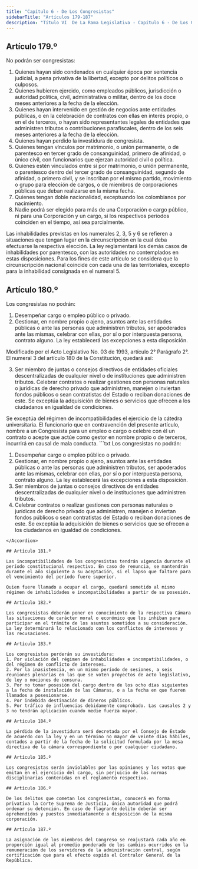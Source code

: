 ```yaml
---
title: "Capítulo 6 - De Los Congresistas"
sidebarTitle: "Artículos 179-187"
description: "Título VI  De La Rama Legislativa - Capítulo 6 - De Los Congresistas"
---
```


## Artículo 179.º

No podrán ser congresistas:
1. Quienes hayan sido condenados en cualquier época por sentencia judicial, a pena privativa de la libertad, excepto por delitos políticos o culposos.
2. Quienes hubieren ejercido, como empleados públicos, jurisdicción o autoridad política, civil, administrativa o militar, dentro de los doce meses anteriores a la fecha de la elección.
3. Quienes hayan intervenido en gestión de negocios ante entidades públicas, o en la celebración de contratos con ellas en interés propio, o en el de terceros, o hayan sido representantes legales de entidades que administren tributos o contribuciones parafiscales, dentro de los seis meses anteriores a la fecha de la elección.
4. Quienes hayan perdido la investidura de congresista.
5. Quienes tengan vínculos por matrimonio, o unión permanente, o de parentesco en tercer grado de consanguinidad, primero de afinidad, o único civil, con funcionarios que ejerzan autoridad civil o política.
6. Quienes estén vinculados entre sí por matrimonio, o unión permanente, o parentesco dentro del tercer grado de consanguinidad, segundo de afinidad, o primero civil, y se inscriban por el mismo partido, movimiento o grupo para elección de cargos, o de miembros de corporaciones públicas que deban realizarse en la misma fecha.
7. Quienes tengan doble nacionalidad, exceptuando los colombianos por nacimiento.
8. Nadie podrá ser elegido para más de una Corporación o cargo público, ni para una Corporación y un cargo, si los respectivos períodos coinciden en el tiempo, así sea parcialmente.

Las inhabilidades previstas en los numerales 2, 3, 5 y 6 se refieren a situaciones que tengan lugar en la circunscripción en la cual deba efectuarse la respectiva elección. La ley reglamentará los demás casos de inhabilidades por parentesco, con las autoridades no contemplados en estas disposiciones. Para los fines de este artículo se considera que la circunscripción nacional coincide con cada una de las territoriales, excepto para la inhabilidad consignada en el numeral 5.

## Artículo 180.º

Los congresistas no podrán:
1. Desempeñar cargo o empleo público o privado.
2. Gestionar, en nombre propio o ajeno, asuntos ante las entidades públicas o ante las personas que administren tributos, ser apoderados ante las mismas, celebrar con ellas, por sí o por interpuesta persona, contrato alguno. La ley establecerá las excepciones a esta disposición.

<Warning>Modificado por el Acto Legislativo No. 03 de 1993, artículo 2° Parágrafo 2°. El numeral 3 del artículo 180 de la Constitución, quedará así: </Warning>

3. Ser miembro de juntas o consejos directivos de entidades oficiales descentralizadas de cualquier nivel o de instituciones que administren tributos. Celebrar contratos o realizar gestiones con personas naturales o jurídicas de derecho privado que administren, manejen o inviertan fondos públicos o sean contratistas del Estado o reciban donaciones de este. Se exceptúa la adquisición de bienes o servicios que ofrecen a los ciudadanos en igualdad de condiciones.

<AccordionGroup>
    <Accordion
        title="Parágrafo 1°"
        defaultOpen
    >
         Se exceptúa del régimen de incompatibilidades el ejercicio de la cátedra universitaria.
    </Accordion>
    <Accordion
        title="Parágrafo 2°"
        defaultOpen
    >
    El funcionario que en contravención del presente artículo, nombre a un Congresista para un empleo o cargo o celebre con él un contrato o acepte que actúe como gestor en nombre propio o de terceros, incurrirá en causal de mala conducta.
    </Accordion>
</AccordionGroup>


<Accordion title="Artículo original antes de la modificación:">
```txt
Los congresistas no podrán:

1. Desempeñar cargo o empleo público o privado.
2. Gestionar, en nombre propio o ajeno, asuntos ante las entidades públicas o 
ante las personas que administren tributos, ser apoderados ante las mismas, 
celebrar con ellas, por sí o por interpuesta persona, contrato alguno. La ley 
establecerá las excepciones a esta disposición.
3. Ser miembros de juntas o consejos directivos de entidades descentralizadas 
de cualquier nivel o de instituciones que administren tributos.
4. Celebrar contratos o realizar gestiones con personas naturales o jurídicas 
de derecho privado que administren, manejen o inviertan fondos públicos o sean 
contratistas del Estado o reciban donaciones de este. Se exceptúa la 
adquisición de bienes o servicios que se ofrecen a los ciudadanos en igualdad 
de condiciones.
```
</Accordion>

## Artículo 181.º

Las incompatibilidades de los congresistas tendrán vigencia durante el período constitucional respectivo. En caso de renuncia, se mantendrán durante el año siguiente a su aceptación, si el lapso que faltare para el vencimiento del período fuere superior.

Quien fuere llamado a ocupar el cargo, quedará sometido al mismo régimen de inhabilidades e incompatibilidades a partir de su posesión.

## Artículo 182.º

Los congresistas deberán poner en conocimiento de la respectiva Cámara las situaciones de carácter moral o económico que los inhiban para participar en el trámite de los asuntos sometidos a su consideración. La ley determinará lo relacionado con los conflictos de intereses y las recusaciones.

## Artículo 183.º

Los congresistas perderán su investidura:
1. Por violación del régimen de inhabilidades e incompatibilidades, o del régimen de conflicto de intereses.
2. Por la inasistencia, en un mismo período de sesiones, a seis reuniones plenarias en las que se voten proyectos de acto legislativo, de ley o mociones de censura.
3. Por no tomar posesión del cargo dentro de los ocho días siguientes a la fecha de instalación de las Cámaras, o a la fecha en que fueren llamados a posesionarse.
4. Por indebida destinación de dineros públicos.
5. Por tráfico de influencias debidamente comprobado. Las causales 2 y 3 no tendrán aplicación cuando medie fuerza mayor.

## Artículo 184.º

La pérdida de la investidura será decretada por el Consejo de Estado de acuerdo con la ley y en un término no mayor de veinte días hábiles, contados a partir de la fecha de la solicitud formulada por la mesa directiva de la cámara correspondiente o por cualquier ciudadano.

## Artículo 185.º

Los congresistas serán inviolables por las opiniones y los votos que emitan en el ejercicio del cargo, sin perjuicio de las normas disciplinarias contenidas en el reglamento respectivo.

## Artículo 186.º

De los delitos que cometan los congresistas, conocerá en forma privativa la Corte Suprema de Justicia, única autoridad que podrá ordenar su detención. En caso de flagrante delito deberán ser aprehendidos y puestos inmediatamente a disposición de la misma corporación.

## Artículo 187.º

La asignación de los miembros del Congreso se reajustará cada año en proporción igual al promedio ponderado de los cambios ocurridos en la remuneración de los servidores de la administración central, según certificación que para el efecto expida el Contralor General de la República.
